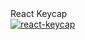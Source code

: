 
<Meta title="Welcome" />

<style>{`

  .logo-text{
    width:400px;
    font-size: 50px;
    margin-left: 100px;
  }

  .logo-img{
    margin: auto;
    width: 500px;
  }
`}</style>

<div class="logo-text">
  React Keycap
</div>

<div class="link-list">
  <a class="link-item" href="https://storybook.js.org/docs/react/api/presets" target="_blank">
    <img class="logo-img" src={"https://gitee.com/ispong/blog-images/raw/master/design/keycap.png"} alt="react-keycap" />
  </a>
</div>